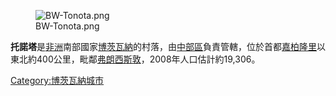 [[Image:BW-Tonota.png|right]]

'''托諾塔'''是[[非洲|非洲]]南部國家[[博茨瓦納|博茨瓦納]]的村落，由[[中部區_(博茨瓦納)|中部區]]負責管轄，位於首都[[嘉柏隆里|嘉柏隆里]]以東北約400公里，毗鄰[[弗朗西斯敦|弗朗西斯敦]]，2008年人口估計約19,306。

{{Coord|21|29|S|27|29|E|region:BW_type:city|display=title}}

[[Category:博茨瓦納城市|Category:博茨瓦納城市]]

{{Botswana-stub}}